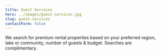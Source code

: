 ```yaml
---
title: Guest Services
hero: ../images/guest-services.jpg
slug: guest-services
contactForm: false
---
```



We search for premium rental properties based on your preferred region, lake or community, number of guests & budget. Searches are complimentary.

<GuestServiceList />
